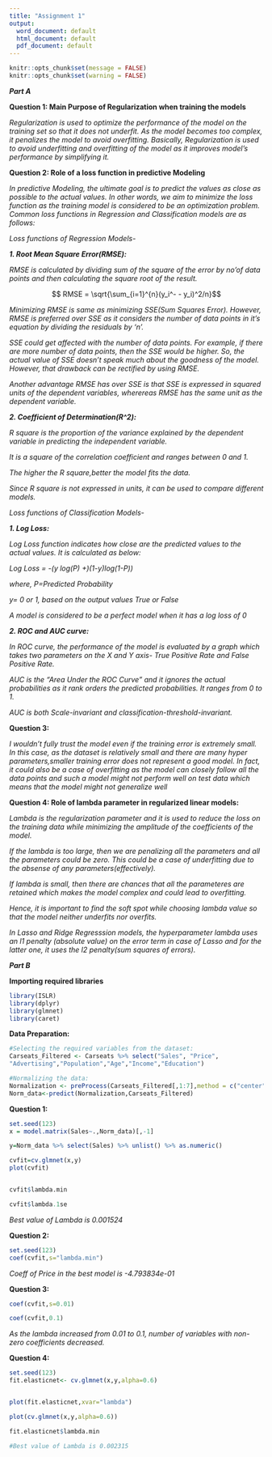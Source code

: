 ---
title: "Assignment 1"
output:
  word_document: default
  html_document: default
  pdf_document: default
---

```{r setup, include=FALSE}
knitr::opts_chunk$set(message = FALSE)
knitr::opts_chunk$set(warning = FALSE)
```

***Part A***

**Question 1: Main Purpose of Regularization when training the models**

*Regularization is used to optimize the performance of the model on the training set so that it does not underfit. As the model becomes too complex, it penalizes the model to avoid overfitting.*
*Basically, Regularization is used to avoid underfitting and overfitting of the model as it improves model's performance by simplifying it.*

**Question 2: Role of a loss function in predictive Modeling**

*In predictive Modeling, the ultimate goal is to predict the values as close as possible to the actual values. In other words, we aim to minimize the loss function as the training model is considered to be an optimization problem. Common loss functions in Regression and Classification models are as follows:*

*Loss functions of Regression Models-*



***1. Root Mean Square Error(RMSE):***

*RMSE is calculated by dividing sum of the square of the error by  no'of data points and then calculating the square root of the result.*

$$ RMSE = \sqrt{\sum_{i=1}^{n}(y_i^- - y_i)^2/n}$$


*Minimizing RMSE is same as minimizing SSE(Sum Squares Error). However, RMSE is preferred over SSE as it considers the number of data points in it's equation by dividing the residuals by 'n'.*

*SSE could get affected with the number of data points. For example, if there are more number of data points, then the SSE would be higher. So, the actual value of SSE doesn't speak much about the goodness of the model. However, that drawback can be rectified by using RMSE.*

*Another advantage RMSE has over SSE is that SSE is expressed in squared units of the dependent variables, wherereas RMSE has the same unit as the dependent variable.*



***2. Coefficient of Determination(R^2):***

*R square is the proportion of the variance explained by the dependent variable in predicting the independent variable.*

*It is a square of the correlation coefficient and ranges between 0 and 1.*

*The higher the R square,better the model fits the data.*

*Since R square is not expressed in units, it can be used to compare different models.*

*Loss functions of Classification Models-*

***1. Log Loss:***


*Log Loss function indicates how close are the predicted values to the actual values. It is calculated as below:*

*Log Loss = -(y log(P) +)(1-y)log(1-P))*

*where, P=Predicted Probability*

*y= 0 or 1, based on the output values True or False*

*A model is considered to be a perfect model when it has a log loss of 0*

***2. ROC and AUC curve:***

*In ROC curve, the performance of the model is evaluated by a graph which takes two parameters on the X and Y axis- True Positive Rate and False Positive Rate.*

*AUC is the "Area Under the ROC Curve" and it ignores the actual probabilities as it rank orders the predicted probabilities. It ranges from 0 to 1.*

*AUC is both Scale-invariant and classification-threshold-invariant.*

**Question 3:**

*I wouldn't fully trust the model even if the training error is extremely small. In this case, as the dataset is relatively small and there are many hyper parameters,smaller training error does not represent a good model. In fact, it could also be a case of overfitting  as the model can closely follow all the data points and such a model might not perform well on test data which means that the model might not generalize well*

**Question 4: Role of lambda parameter in regularized linear models:**

*Lambda is the regularization parameter and it is used to reduce the loss on the training data while minimizing the amplitude of the coefficients of the model.*

*If the lambda is too large, then we are penalizing all the parameters and all the parameters could be zero. This could be a case of underfitting due to the absense of any parameters(effectively).*

*If lambda is small, then there are chances that all the parameteres are retained which makes the model complex and could lead to overfitting.*

*Hence, it is important to find the soft spot while choosing lambda value so that the model neither underfits nor overfits.*

*In Lasso and Ridge Regresssion models, the hyperparameter lambda uses an l1 penalty (absolute value) on the error term in case of Lasso and for the latter one, it uses the l2 penalty(sum squares of errors).*
\newpage

***Part B***




**Importing required libraries**
```{r}
library(ISLR)
library(dplyr)
library(glmnet)
library(caret)
```


**Data Preparation:**
```{r}

#Selecting the required variables from the dataset:
Carseats_Filtered <- Carseats %>% select("Sales", "Price",
"Advertising","Population","Age","Income","Education")

#Normalizing the data:
Normalization <- preProcess(Carseats_Filtered[,1:7],method = c("center","scale"))
Norm_data<-predict(Normalization,Carseats_Filtered)

```

**Question 1:**
```{r}
set.seed(123)
x = model.matrix(Sales~.,Norm_data)[,-1]

y=Norm_data %>% select(Sales) %>% unlist() %>% as.numeric()

cvfit=cv.glmnet(x,y)
plot(cvfit)


cvfit$lambda.min

cvfit$lambda.1se
```
*Best value of Lambda is 0.001524*

**Question 2:**
```{r}
set.seed(123)
coef(cvfit,s="lambda.min")

```
*Coeff of Price in the best model is -4.793834e-01*


**Question 3:**
```{r}

coef(cvfit,s=0.01)

coef(cvfit,0.1)

```
*As the lambda increased from 0.01 to 0.1, number of variables with non-zero coefficients decreased.*

**Question 4:**
```{r}
set.seed(123)
fit.elasticnet<- cv.glmnet(x,y,alpha=0.6)


plot(fit.elasticnet,xvar="lambda")

plot(cv.glmnet(x,y,alpha=0.6))

fit.elasticnet$lambda.min

#Best value of Lambda is 0.002315

```
